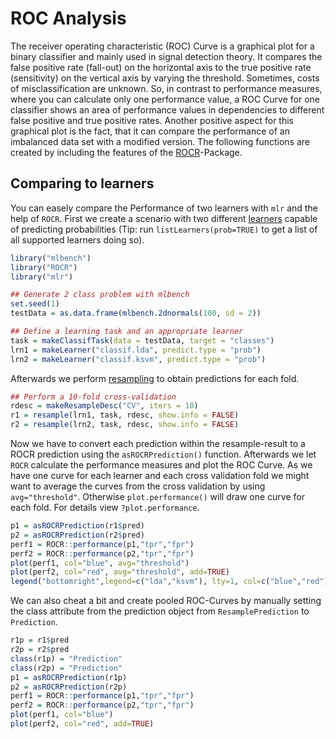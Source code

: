 ROC Analysis
============

The receiver operating characteristic (ROC) Curve is a graphical plot
for a binary classifier and mainly used in signal detection theory. It
compares the false positive rate (fall-out) on the horizontal axis to
the true positive rate (sensitivity) on the vertical axis by varying
the threshold. Sometimes, costs of misclassification are unknown. So,
in contrast to performance measures, where you can calculate only one
performance value, a ROC Curve for one classifier shows an area of
performance values in dependencies to different false positive and true
positive rates. Another positive aspect for this graphical plot is the
fact, that it can compare the performance of an imbalanced data set
with a modified version. The following functions are created by
including the features of the [ROCR](http://cran.r-project.org/web/packages/ROCR/index.html)-Package.

Comparing to learners
---------------------

You can easely compare the Performance of two learners with `mlr` and the help of `ROCR`.
First we create a scenario with two different [learners](learner.md) capable of predicting probabilities (Tip: run `listLearners(prob=TRUE)` to get a list of all supported learners doing so).
```r
library("mlbench")
library("ROCR")
library("mlr")
```

```r
## Generate 2 class problem with mlbench
set.seed(1)
testData = as.data.frame(mlbench.2dnormals(100, sd = 2))

## Define a learning task and an appropriate learner
task = makeClassifTask(data = testData, target = "classes")
lrn1 = makeLearner("classif.lda", predict.type = "prob")
lrn2 = makeLearner("classif.ksvm", predict.type = "prob")
```

Afterwards we perform [resampling](resample.md) to obtain predictions for each fold.
```r
## Perform a 10-fold cross-validation
rdesc = makeResampleDesc("CV", iters = 10)
r1 = resample(lrn1, task, rdesc, show.info = FALSE)
r2 = resample(lrn2, task, rdesc, show.info = FALSE)
```

Now we have to convert each prediction within the resample-result to a ROCR prediction using the `asROCRPrediction()` function.
Afterwards we let `ROCR` calculate the performance measures and plot the ROC Curve.
As we have one curve for each learner and each cross validation fold we might want to average the curves from the cross validation by using `avg="threshold"`.
Otherwise `plot.performance()` will draw one curve for each fold.
For details view `?plot.performance`.

```r
p1 = asROCRPrediction(r1$pred)
p2 = asROCRPrediction(r2$pred)
perf1 = ROCR::performance(p1,"tpr","fpr")
perf2 = ROCR::performance(p2,"tpr","fpr")
plot(perf1, col="blue", avg="threshold")
plot(perf2, col="red", avg="threshold", add=TRUE)
legend("bottomright",legend=c("lda","ksvm"), lty=1, col=c("blue","red"))
```

We can also cheat a bit and create pooled ROC-Curves by manually setting the class attribute from the prediction object from `ResamplePrediction` to `Prediction`.
```r
r1p = r1$pred
r2p = r2$pred
class(r1p) = "Prediction"
class(r2p) = "Prediction"
p1 = asROCRPrediction(r1p)
p2 = asROCRPrediction(r2p)
perf1 = ROCR::performance(p1,"tpr","fpr")
perf2 = ROCR::performance(p2,"tpr","fpr")
plot(perf1, col="blue")
plot(perf2, col="red", add=TRUE)
```

